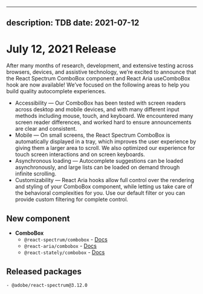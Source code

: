 <!-- Copyright 2020 Adobe. All rights reserved.
This file is licensed to you under the Apache License, Version 2.0 (the "License");
you may not use this file except in compliance with the License. You may obtain a copy
of the License at http://www.apache.org/licenses/LICENSE-2.0
Unless required by applicable law or agreed to in writing, software distributed under
the License is distributed on an "AS IS" BASIS, WITHOUT WARRANTIES OR REPRESENTATIONS
OF ANY KIND, either express or implied. See the License for the specific language
governing permissions and limitations under the License. -->


---
description: TDB
date: 2021-07-12
---

# July 12, 2021 Release

After many months of research, development, and extensive testing across browsers, devices, and assistive technology, we’re excited to announce that the React Spectrum ComboBox component and React Aria useComboBox hook are now available! We’ve focused on the following areas to help you build quality autocomplete experiences.


- Accessibility — Our ComboBox has been tested with screen readers across desktop and mobile devices, and with many different input methods including mouse, touch, and keyboard. We encountered many screen reader differences, and worked hard to ensure announcements are clear and consistent.
- Mobile — On small screens, the React Spectrum ComboBox is automatically displayed in a tray, which improves the user experience by giving them a larger area to scroll. We also optimized our experience for touch screen interactions and on screen keyboards.
- Asynchronous loading — Autocomplete suggestions can be loaded asynchronously, and large lists can be loaded on demand through infinite scrolling.
- Customizability — React Aria hooks allow full control over the rendering and styling of your ComboBox component, while letting us take care of the behavioral complexities for you. Use our default filter or you can provide custom filtering for complete control.

## New component

- **ComboBox**
    - `@react-spectrum/combobox` - [Docs](https://react-spectrum.adobe.com/react-spectrum/ComboBox.html)
    - `@react-aria/combobox` - [Docs](https://react-spectrum.adobe.com/react-aria/useComboBox.html)
    - `@react-stately/combobox` - [Docs](https://react-spectrum.adobe.com/react-stately/useComboBoxState.html)

## Released packages

```
- @adobe/react-spectrum@3.12.0

```
